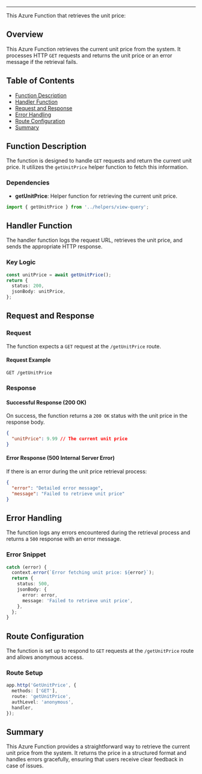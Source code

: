 
<HeaderTitle title="Azure Function: Get Unit Price" source="https://github.com/your-repo-path-to-timerTrigger" />

---

This Azure Function that retrieves the unit price:

## Overview

This Azure Function retrieves the current unit price from the system. It processes HTTP `GET` requests and returns the unit price or an error message if the retrieval fails.

## Table of Contents

- [Function Description](#function-description)
- [Handler Function](#handler-function)
- [Request and Response](#request-and-response)
- [Error Handling](#error-handling)
- [Route Configuration](#route-configuration)
- [Summary](#summary)

## Function Description

The function is designed to handle `GET` requests and return the current unit price. It utilizes the `getUnitPrice` helper function to fetch this information.

### Dependencies

- **getUnitPrice**: Helper function for retrieving the current unit price.

```typescript
import { getUnitPrice } from '../helpers/view-query';
```

## Handler Function

The handler function logs the request URL, retrieves the unit price, and sends the appropriate HTTP response.

### Key Logic

```typescript
const unitPrice = await getUnitPrice();
return {
  status: 200,
  jsonBody: unitPrice,
};
```

## Request and Response

### Request

The function expects a `GET` request at the `/getUnitPrice` route.

#### Request Example

```
GET /getUnitPrice
```

### Response

#### Successful Response (200 OK)

On success, the function returns a `200 OK` status with the unit price in the response body.

```json
{
  "unitPrice": 9.99 // The current unit price
}
```

#### Error Response (500 Internal Server Error)

If there is an error during the unit price retrieval process:

```json
{
  "error": "Detailed error message",
  "message": "Failed to retrieve unit price"
}
```

## Error Handling

The function logs any errors encountered during the retrieval process and returns a `500` response with an error message.

### Error Snippet

```typescript
catch (error) {
  context.error(`Error fetching unit price: ${error}`);
  return {
    status: 500,
    jsonBody: {
      error: error,
      message: 'Failed to retrieve unit price',
    },
  };
}
```

## Route Configuration

The function is set up to respond to `GET` requests at the `/getUnitPrice` route and allows anonymous access.

### Route Setup

```typescript
app.http('GetUnitPrice', {
  methods: ['GET'],
  route: 'getUnitPrice',
  authLevel: 'anonymous',
  handler,
});
```

## Summary

This Azure Function provides a straightforward way to retrieve the current unit price from the system. It returns the price in a structured format and handles errors gracefully, ensuring that users receive clear feedback in case of issues.
